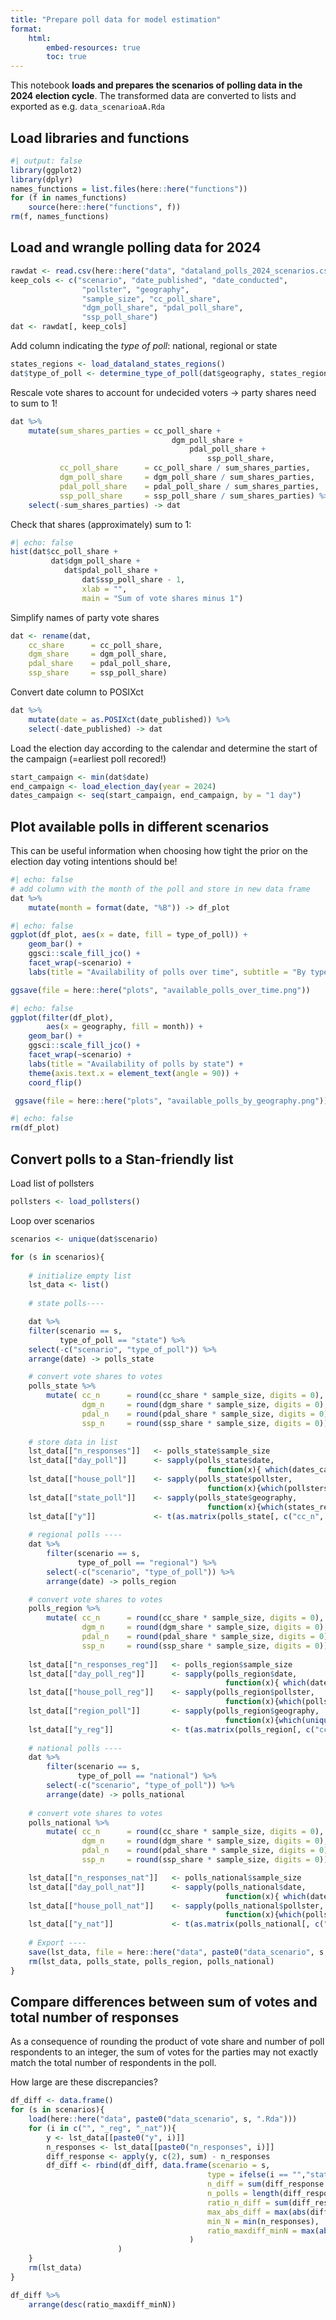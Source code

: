 ```yaml
---
title: "Prepare poll data for model estimation"
format: 
    html:
        embed-resources: true
        toc: true
---
```


This notebook **loads and prepares the scenarios of polling data in the 2024 election cycle**. The transformed data are converted to lists and exported as e.g. `data_scenarioaA.Rda`

## Load libraries and functions

```r
#| output: false
library(ggplot2)
library(dplyr)
names_functions = list.files(here::here("functions"))
for (f in names_functions)
    source(here::here("functions", f))
rm(f, names_functions)
```

## Load and wrangle polling data for 2024

```r
rawdat <- read.csv(here::here("data", "dataland_polls_2024_scenarios.csv"), stringsAsFactors = FALSE)
keep_cols <- c("scenario", "date_published", "date_conducted",
                "pollster", "geography", 
                "sample_size", "cc_poll_share",
                "dgm_poll_share", "pdal_poll_share",
                "ssp_poll_share")
dat <- rawdat[, keep_cols]
```

Add column indicating the *type of poll*: national, regional or state

```r
states_regions <- load_dataland_states_regions()
dat$type_of_poll <- determine_type_of_poll(dat$geography, states_regions)
```

Rescale vote shares to account for undecided voters -> party shares need to sum to 1!

```r
dat %>% 
    mutate(sum_shares_parties = cc_poll_share +
                                    dgm_poll_share +
                                        pdal_poll_share +
                                            ssp_poll_share,
           cc_poll_share      = cc_poll_share / sum_shares_parties,
           dgm_poll_share     = dgm_poll_share / sum_shares_parties,
           pdal_poll_share    = pdal_poll_share / sum_shares_parties,
           ssp_poll_share     = ssp_poll_share / sum_shares_parties) %>%
    select(-sum_shares_parties) -> dat
```

Check that shares (approximately) sum to 1:

```r
#| echo: false
hist(dat$cc_poll_share + 
         dat$dgm_poll_share + 
            dat$pdal_poll_share + 
                dat$ssp_poll_share - 1, 
                xlab = "", 
                main = "Sum of vote shares minus 1")
```

Simplify names of party vote shares

```r
dat <- rename(dat, 
    cc_share      = cc_poll_share, 
    dgm_share     = dgm_poll_share,
    pdal_share    = pdal_poll_share,
    ssp_share     = ssp_poll_share)
```

Convert date column to POSIXct

```r
dat %>% 
    mutate(date = as.POSIXct(date_published)) %>%
    select(-date_published) -> dat
```

Load the election day according to the calendar and determine the start of the campaign (=earliest poll recored!)
```r
start_campaign <- min(dat$date)
end_campaign <- load_election_day(year = 2024)
dates_campaign <- seq(start_campaign, end_campaign, by = "1 day")
```

## Plot available polls in different scenarios

This can be useful information when choosing how tight the prior on the election day voting intentions should be!

```r
#| echo: false
# add column with the month of the poll and store in new data frame
dat %>%
    mutate(month = format(date, "%B")) -> df_plot
```

```r
#| echo: false
ggplot(df_plot, aes(x = date, fill = type_of_poll)) +
    geom_bar() +
    ggsci::scale_fill_jco() +
    facet_wrap(~scenario) + 
    labs(title = "Availability of polls over time", subtitle = "By type of poll")

ggsave(file = here::here("plots", "available_polls_over_time.png"))
```

```r
#| echo: false
ggplot(filter(df_plot), 
        aes(x = geography, fill = month)) +
    geom_bar() + 
    ggsci::scale_fill_jco() +
    facet_wrap(~scenario) + 
    labs(title = "Availability of polls by state") +
    theme(axis.text.x = element_text(angle = 90)) +
    coord_flip()

 ggsave(file = here::here("plots", "available_polls_by_geography.png"))   
```

```r
#| echo: false
rm(df_plot)
```

## Convert polls to a Stan-friendly list

Load list of pollsters 
```r
pollsters <- load_pollsters()
```

Loop over scenarios
```r
scenarios <- unique(dat$scenario)

for (s in scenarios){
    
    # initialize empty list
    lst_data <- list()
   
    # state polls----

    dat %>%
    filter(scenario == s,
           type_of_poll == "state") %>%
    select(-c("scenario", "type_of_poll")) %>%
    arrange(date) -> polls_state

    # convert vote shares to votes
    polls_state %>%
        mutate( cc_n      = round(cc_share * sample_size, digits = 0),
                dgm_n     = round(dgm_share * sample_size, digits = 0),
                pdal_n    = round(pdal_share * sample_size, digits = 0),
                ssp_n     = round(ssp_share * sample_size, digits = 0)) -> polls_state
    
    # store data in list
    lst_data[["n_responses"]]   <- polls_state$sample_size
    lst_data[["day_poll"]]      <- sapply(polls_state$date, 
                                            function(x){ which(dates_campaign == x)})
    lst_data[["house_poll"]]    <- sapply(polls_state$pollster, 
                                            function(x){which(pollsters == x)})
    lst_data[["state_poll"]]    <- sapply(polls_state$geography, 
                                            function(x){which(states_regions$state == x)}) 
    lst_data[["y"]]             <- t(as.matrix(polls_state[, c("cc_n", "dgm_n", "pdal_n", "ssp_n")]))
    
    # regional polls ----
    dat %>%
        filter(scenario == s,
               type_of_poll == "regional") %>%
        select(-c("scenario", "type_of_poll")) %>%
        arrange(date) -> polls_region  

    # convert vote shares to votes
    polls_region %>%
        mutate( cc_n      = round(cc_share * sample_size, digits = 0),
                dgm_n     = round(dgm_share * sample_size, digits = 0),
                pdal_n    = round(pdal_share * sample_size, digits = 0),
                ssp_n     = round(ssp_share * sample_size, digits = 0)) -> polls_region
    
    lst_data[["n_responses_reg"]]   <- polls_region$sample_size
    lst_data[["day_poll_reg"]]      <- sapply(polls_region$date, 
                                                function(x){ which(dates_campaign == x)})
    lst_data[["house_poll_reg"]]    <- sapply(polls_region$pollster, 
                                                function(x){which(pollsters == x)})
    lst_data[["region_poll"]]       <- sapply(polls_region$geography,
                                                function(x){which(unique(states_regions$region) == x)}) 
    lst_data[["y_reg"]]             <- t(as.matrix(polls_region[, c("cc_n", "dgm_n", "pdal_n", "ssp_n")]))
    
    # national polls ----
    dat %>%
        filter(scenario == s,
               type_of_poll == "national") %>%
        select(-c("scenario", "type_of_poll")) %>%
        arrange(date) -> polls_national
    
    # convert vote shares to votes
    polls_national %>%
        mutate( cc_n      = round(cc_share * sample_size, digits = 0),
                dgm_n     = round(dgm_share * sample_size, digits = 0),
                pdal_n    = round(pdal_share * sample_size, digits = 0),
                ssp_n     = round(ssp_share * sample_size, digits = 0)) -> polls_national

    lst_data[["n_responses_nat"]]   <- polls_national$sample_size
    lst_data[["day_poll_nat"]]      <- sapply(polls_national$date, 
                                                function(x){ which(dates_campaign == x)})
    lst_data[["house_poll_nat"]]    <- sapply(polls_national$pollster, 
                                                function(x){which(pollsters == x)})
    lst_data[["y_nat"]]             <- t(as.matrix(polls_national[, c("cc_n", "dgm_n", "pdal_n", "ssp_n")]))
    
    # Export ----
    save(lst_data, file = here::here("data", paste0("data_scenario", s, ".Rda")))
    rm(lst_data, polls_state, polls_region, polls_national)
}
```

## Compare differences between sum of votes and total number of responses

As a consequence of rounding the product of vote share and number of poll respondents to an integer, the sum of votes for the parties may not exactly match the total number of respondents in the poll. 

How large are these discrepancies? 

```r
df_diff <- data.frame()
for (s in scenarios){
    load(here::here("data", paste0("data_scenario", s, ".Rda")))
    for (i in c("", "_reg", "_nat")){
        y <- lst_data[[paste0("y", i)]]
        n_responses <- lst_data[[paste0("n_responses", i)]] 
        diff_response <- apply(y, c(2), sum) - n_responses
        df_diff <- rbind(df_diff, data.frame(scenario = s,
                                            type = ifelse(i == "","state", substr(i, 2, nchar(i))),
                                            n_diff = sum(diff_response != 0),
                                            n_polls = length(diff_response),
                                            ratio_n_diff = sum(diff_response != 0)/length(diff_response),
                                            max_abs_diff = max(abs(diff_response)),
                                            min_N = min(n_responses),
                                            ratio_maxdiff_minN = max(abs(diff_response))/min(n_responses)
                                        )
                        )
    }
    rm(lst_data)
}

df_diff %>% 
    arrange(desc(ratio_maxdiff_minN))
```

